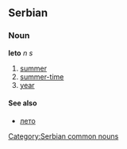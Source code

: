 ==Serbian==
===Noun===
'''leto''' ''n s''
#[[summer]]
#[[summer-time]]
#[[year]]
====See also====
*[[лето]]
[[Category:Serbian common nouns]]